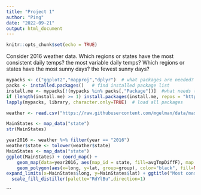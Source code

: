 ```yaml
---
title: "Project 1"
author: "Ping"
date: "2022-09-21"
output: html_document
---
```


```r
knitr::opts_chunk$set(echo = TRUE)
```


Consider 2016 weather data. Which regions or states have the most consistent daily temps? the most variable daily temps? Which regions or states have the most sunny days? the fewest sunny days?

```r
mypacks <- c("ggplot2","mapproj","dplyr")  # what packages are needed?
packs <- installed.packages()   # find installed package list
install.me <- mypacks[!(mypacks %in% packs[,"Package"])]  #what needs to be installed?
if (length(install.me) >= 1) install.packages(install.me, repos = "http://cran.us.r-project.org")   # install (if needed)
lapply(mypacks, library, character.only=TRUE)  # load all packages
```

```r
weather <- read.csv("https://raw.githubusercontent.com/mgelman/data/master/MonthlyWeather.csv")
```

```r
MainStates <- map_data("state")
str(MainStates)
```

```r
year2016 <- weather %>% filter(year == "2016")
weather$state <- tolower(weather$state) 
MainStates <- map_data("state")
ggplot(MainStates) + coord_map() + 
    geom_map(data=year2016, aes(map_id = state, fill=avgTmpDiffF), map = MainStates) + 
    geom_polygon(aes(x=long, y=lat, group=group), color="black", fill=NA) + 
expand_limits(x=MainStates$long, y=MainStates$lat) + ggtitle("Most consistent temperatures by State in 2016") +
  scale_fill_distiller(palette="RdYlBu",direction=1) 
```

```